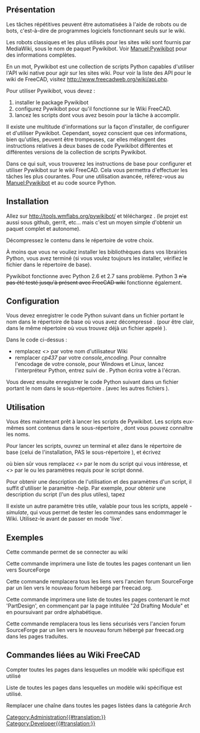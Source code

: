 <languages/>
{{VeryImportantMessage|Les robots sont intrinsèquement dangereux car ils peuvent automatiquement faire beaucoup de dégâts. Utilisez-les avec une extrême prudence!}}

<span id="Overview"></span>
== Présentation ==

Les tâches répétitives peuvent être automatisées à l'aide de robots ou de bots, c'est-à-dire de programmes logiciels fonctionnant seuls sur le wiki.

Les robots classiques et les plus utilisés pour les sites wiki sont fournis par MediaWiki, sous le nom de paquet Pywikibot. Voir [https://www.mediawiki.org/wiki/Manual:Pywikibot/fr Manuel:Pywikibot] pour des informations complètes.

En un mot, Pywikibot est une collection de scripts Python capables d'utiliser l'API wiki native pour agir sur les sites wiki. Pour voir la liste des API pour le wiki de FreeCAD, visitez http://www.freecadweb.org/wiki/api.php.

Pour utiliser Pywikibot, vous devez :

# installer le package Pywikibot
# configurez Pywikibot pour qu'il fonctionne sur le Wiki FreeCAD.
# lancez les scripts dont vous avez besoin pour la tâche à accomplir.

Il existe une multitude d'informations sur la façon d'installer, de configurer et d'utiliser Pywikibot. Cependant, soyez conscient que ces informations, bien qu'utiles, peuvent être trompeuses, car elles mélangent des instructions relatives à deux bases de code Pywikibot différentes et différentes versions de la collection de scripts Pywikibot.

Dans ce qui suit, vous trouverez les instructions de base pour configurer et utiliser Pywikibot sur le wiki FreeCAD. Cela vous permettra d'effectuer les tâches les plus courantes. Pour une utilisation avancée, référez-vous au [https://www.mediawiki.org/wiki/Manual:Pywikibot/fr Manuel:Pywikibot] et au code source Python.

==Installation==

Allez sur http://tools.wmflabs.org/pywikibot/ et téléchargez {{FileName|package/pywikipedia/core.zip}}. (le projet est aussi sous github, gerrit, etc... mais c'est un moyen simple d'obtenir un paquet complet et autonome).

Décompressez le contenu dans le répertoire de votre choix.

À moins que vous ne vouliez installer les bibliothèques dans vos librairies Python, vous avez terminé (si vous voulez toujours les installer, vérifiez le fichier {{FileName|INSTALL}} dans le répertoire de base).

Pywikibot fonctionne avec Python 2.6 et 2.7 sans problème. Python 3 <s>n'a pas été testé jusqu'à présent avec FreeCAD wiki</s> fonctionne également.

<span id="Configuration"></span>
== Configuration ==

Vous devez enregistrer le code Python suivant dans un fichier portant le nom {{FileName|user-config.py}} dans le répertoire de base où vous avez décompressé {{FileName|package/pywikipedia/core.zip}}. (pour être clair, dans le même répertoire où vous trouvez déjà un fichier appelé {{FileName|user-config.py.sample}}).

{{Code|code=
# -*- coding: cp437  -*-
family = 'freecadwiki'
mylang = 'en'
usernames['freecadwiki']['en'] = u'<<yourWikiUserName>>'
#usernames['freecadwiki']['freecadwiki'] = u'<<yourWikiUserName>>'
console_encoding = 'cp437'
}}

Dans le code ci-dessus :

* remplacez ''<<yourWikiUserName>>'' par votre nom d'utilisateur Wiki
* remplacer ''cp437'' par votre ''console_encoding''. Pour connaître l'encodage de votre console, pour Windows et Linux, lancez l'interpréteur Python, entrez {{SystemInput|import sys}} suivi de {{SystemInput|print sys.stdout.encoding}}. Python écrira votre {{SystemOutput|console_encoding}} à l'écran.


Vous devez ensuite enregistrer le code Python suivant dans un fichier portant le nom {{FileName|freecadwiki_family.py}} dans le sous-répertoire {{FileName|/pywikibot/families}}. (avec les autres fichiers {{FileName|family_xxx.py}}).

{{Code|code=
# -*- coding: utf-8  -*-

__version__ = '$Id: 7f3891c3bbbfbd69c0b005de953514803d783d92 $'

from pywikibot import family


# The MediaWiki family
# user-config.py: usernames['mediawiki']['mediawiki'] = 'User name'
class Family(family.WikimediaFamily):
    def __init__(self):
        super(Family, self).__init__()
        self.name = 'freecadwiki'

        self.langs = {
            'en': 'www.freecadweb.org',
        }

    def scriptpath(self, code):
        return 'wiki'

    def path(self, code):
        return '/index.php' #The path of index.php, look at your wiki address. 
	 
    def apipath(self, code):
        return '/api.php' #The path of api.php

    def version(self, code):
        # Replace with the actual version being run on your wiki
        return '1.20.3'

    def protocol(self, code):
        """
        Can be overridden to return 'https'. Other protocols are not supported.
        """
        return 'http'
        #return 'https' # My server uses https
}}

<span id="Usage"></span>
==Utilisation==

Vous êtes maintenant prêt à lancer les scripts de Pywikibot. Les scripts eux-mêmes sont contenus dans le sous-répertoire {{FileName|/scripts}}, dont vous pouvez connaître les noms.

Pour lancer les scripts, ouvrez un terminal et allez dans le répertoire de base (celui de l'installation, PAS le sous-répertoire {{FileName|/scripts}}), et écrivez

{{SystemInput|python pwb.py <<scriptname>>.py -<<parameter>>}}

où bien sûr vous remplacez ''<<scriptname>>'' par le nom du script qui vous intéresse, et ''<<parameter>>'' par le ou les paramètres requis pour le script donné.

Pour obtenir une description de l'utilisation et des paramètres d'un script, il suffit d'utiliser le paramètre ''-help''. Par exemple, pour obtenir une description du script {{FileName|replace.py}} (l'un des plus utiles), tapez

{{SystemInput|python pwb.py replace.py -help}}

Il existe un autre paramètre très utile, valable pour tous les scripts, appelé ''-simulate'', qui vous permet de tester les commandes sans endommager le Wiki. Utilisez-le avant de passer en mode 'live'.

<span id="Examples"></span>
==Exemples==

Cette commande permet de se connecter au wiki

{{SystemInput|pwb.py login.py}}


Cette commande imprimera une liste de toutes les pages contenant un lien vers SourceForge

{{SystemInput|pwb.py listpages.py -weblink:sourceforge.net}}


Cette commande remplacera tous les liens vers l'ancien forum SourceForge par un lien vers le nouveau forum hébergé par freecad.org.

{{SystemInput|pwb.py replace.py -weblink:sourceforge.net/apps/phpbb/free-cad "sourceforge.net/apps/phpbb/free-cad" "forum.freecad.org"}}


Cette commande imprimera une liste de toutes les pages contenant le mot 'PartDesign', en commençant par la page intitulée "2d Drafting Module" et en poursuivant par ordre alphabétique.

{{SystemInput|pwb.py listpages.py -start:"2d Drafting Module" -grep:PartDesign}}


Cette commande remplacera tous les liens sécurisés vers l'ancien forum SourceForge par un lien vers le nouveau forum hébergé par freecad.org dans les pages traduites.

{{SystemInput|pwb.py replace.py -start:Translations:! "https://sourceforge.net/apps/phpbb/free-cad" "http://forum.freecad.org"}}

== Commandes liées au Wiki FreeCAD ==
Compter toutes les pages dans lesquelles un modèle wiki spécifique est utilisé

{{SystemInput|python3 pwb.py templatecount -count GuiCommand}} 


Liste de toutes les pages dans lesquelles un modèle wiki spécifique est utilisé.

{{SystemInput|python3 pwb.py templatecount -list GuiCommand}} 

Remplacer une chaîne dans toutes les pages listées dans la catégorie Arch

{{SystemInput|python3 pwb.py replace.py -cat:Arch}}
[[Category:Administration{{#translation:}}]]
[[Category:Developer{{#translation:}}]]